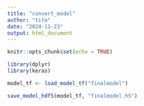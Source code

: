```yaml
---
title: "convert_model"
author: "tito"
date: "2024-11-23"
output: html_document
---
```


```r
knitr::opts_chunk$set(echo = TRUE)
```

```r
library(dplyr)
library(keras)
```


```r
model_tf <- load_model_tf("finalmodel")
```

```r
save_model_hdf5(model_tf, "finalmodel.h5")
```

